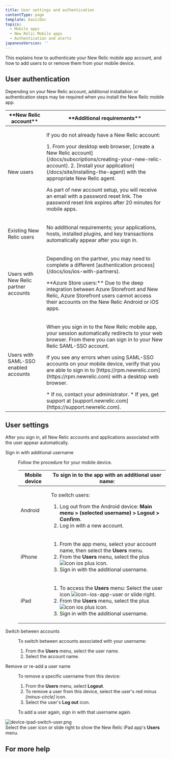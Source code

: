 ```yaml
---
title: User settings and authentication
contentType: page
template: basicDoc
topics:
  - Mobile apps
  - New Relic Mobile apps
  - Authentication and alerts
japaneseVersion: ''
---
```


This explains how to authenticate your New Relic mobile app account, and how to add users to or remove them from your mobile device.

## User authentication

Depending on your New Relic account, additional installation or authentication steps may be required when you install the New Relic mobile app.

<table>
  <thead>
    <tr>
      <th width={200}>
        **New Relic account**
      </th>
      <th>
        **Additional requirements**
      </th>
    </tr>
  </thead>
  <tbody>
    <tr>
      <td>
        New users
      </td>
      <td>
        <p>If you do not already have a New Relic account:</p>
        1.  From your desktop web browser, [create a New Relic account](/docs/subscriptions/creating-your-new-relic-account).
        2.  [Install your application](/docs/site/installing-the-agent) with the appropriate New Relic agent.
        <p>As part of new account setup, you will receive an email with a password reset link. The password reset link expires after 20 minutes for mobile apps.</p>
      </td>
    </tr>
    <tr>
      <td>
        Existing New Relic users
      </td>
      <td>
        <p>No additional requirements; your applications, hosts, installed plugins, and key transactions automatically appear after you sign in.</p>
      </td>
    </tr>
    <tr>
      <td>
        Users with New Relic partner accounts
      </td>
      <td>
        <p>Depending on the partner, you may need to complete a different [authentication process](/docs/ios/ios-with-partners).</p><p>**Azure Store users:** Due to the deep integration between Azure Storefront and New Relic, Azure Storefront users cannot access their accounts on the New Relic Android or iOS apps.</p>
      </td>
    </tr>
    <tr>
      <td>
        Users with SAML-SSO enabled accounts
      </td>
      <td>
        <p>When you sign in to the New Relic mobile app, your session automatically redirects to your web browser. From there you can sign in to your New Relic SAML-SSO account.</p><p>If you see any errors when using SAML-SSO accounts on your mobile device, verify that you are able to sign in to [https://rpm.newrelic.com](https://rpm.newrelic.com) with a desktop web browser.</p>
        *   If no, contact your administrator.
        *   If yes, get support at [support.newrelic.com](https://support.newrelic.com).
      </td>
    </tr>
  </tbody>
</table>

## User settings

After you sign in, all New Relic accounts and applications associated with the user appear automatically.

<dl className="clamshell-list"><dt id="additional-username">Sign in with additional username</dt><dd><p>Follow the procedure for your mobile device.</p><table><thead><tr><th style={{width: 200}}><b>Mobile device</b></th><th><b>To sign in to the app with an additional user name:</b></th></tr></thead><tbody><tr><td>Android</td><td><p>To switch users:</p><ol><li>Log out from the Android device: <b>Main menu &gt; (selected username) &gt; Logout &gt; Confirm</b>.</li><li>Log in with a new account.</li></ol></td></tr><tr><td>iPhone</td><td><ol><li>From the app menu, select your account name, then select the <strong>Users</strong> menu.</li><li>From the <b>Users</b> menu, select the plus <img alt="icon ios plus" className="as-char" src="/sites/default/files/thumbnails/image/icon-ios-plus_0.png" style={{width: 25, height: 20}} title="icon ios plus" /> icon.</li><li>Sign in with the additional username.</li></ol></td></tr><tr><td>iPad</td><td><ol><li>To access the <strong>Users</strong> menu: Select the user icon <img alt="icon-ios-app-user" className="as-char" src="/sites/default/files/thumbnails/image/icon-ios-app-user.png" style={{width: 25, height: 24}} title="icon-ios-app-user" /> or slide right.</li><li>From the <b>Users</b> menu, select the plus <img alt="icon ios plus" className="as-char" src="/sites/default/files/thumbnails/image/icon-ios-plus_0.png" style={{width: 25, height: 20}} title="icon ios plus" /> icon.</li><li>Sign in with the additional username.</li></ol></td></tr></tbody></table></dd><dt id="switch-accounts">Switch between accounts</dt><dd><p>To switch between accounts associated with your username:</p><ol><li>From the <b>Users</b> menu, select the user name.</li><li>Select the account name.</li></ol></dd><dt id="Remove a username">Remove or re-add a user name</dt><dd><p>To remove a specific username from this device:</p><ol><li>From the <b>Users</b> menu, select <b>Logout</b>.</li><li>To remove a user from this device, select the user's red minus <i className="fa fa-minus-circle" style={{color: 'red'}}><span>[minus-circle]</span></i> icon.</li><li>Select the user's <b>Log out</b> icon.</li></ol><p>To add a user again, sign in with that username again.</p></dd></dl>
<div className="dnd-atom-wrapper type-image context-inline_image" contentEditable="false"><div className="dnd-drop-wrapper"><img typeof="foaf:Image" src="https://docs-dev.newrelic.com/sites/default/files/styles/inline_660px/public/thumbnails/image/device-ipad-switch-user.png?itok=Seap1zcK" width={700} height={473} alt="device-ipad-switch-user.png" title="device-ipad-switch-user.png" /></div><div className="dnd-legend-wrapper" contentEditable="true"><div className="meta">Select the user icon or slide right to show the New Relic iPad app's <b>Users</b> menu.</div></div></div>

## For more help